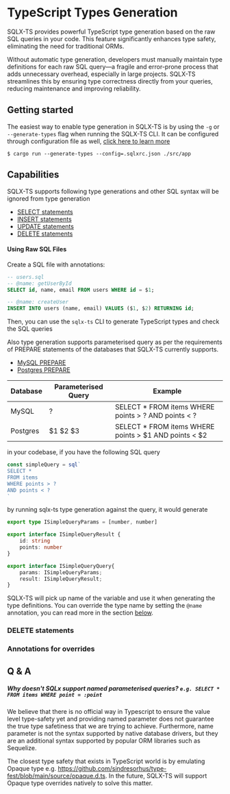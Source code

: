 # TypeScript Types Generation

SQLX-TS provides powerful TypeScript type generation based on the raw SQL queries in your code. This feature significantly enhances type 
safety, eliminating the need for traditional ORMs.

Without automatic type generation, developers must manually maintain type definitions for each raw SQL query—a fragile and error-prone 
process that adds unnecessary overhead, especially in large projects. SQLX-TS streamlines this by ensuring type correctness directly from 
your queries, reducing maintenance and improving reliability.

## Getting started

The easiest way to enable type generation in SQLX-TS is by using the `-g` or `--generate-types` flag when running the SQLX-TS CLI.
It can be configured through configuration file as well, [click here to learn more](/connect/config-file)

```
$ cargo run --generate-types --config=.sqlxrc.json ./src/app
```

## Capabilities

SQLX-TS supports following type generations and other SQL syntax will be ignored from type generation

- [SELECT statements](/type-generation/select)
- [INSERT statements](/type-generation/insert)
- [UPDATE statements](/type-generation/update)
- [DELETE statements](/type-generation/delete)


#### Using Raw SQL Files

Create a SQL file with annotations:

```sql
-- users.sql
-- @name: getUserById
SELECT id, name, email FROM users WHERE id = $1;

-- @name: createUser
INSERT INTO users (name, email) VALUES ($1, $2) RETURNING id;
```

Then, you can use the `sqlx-ts` CLI to generate TypeScript types and check the SQL queries

Also type generation supports parameterised query as per the requirements of PREPARE statements of the databases
that SQLX-TS currently supports.

- [MySQL PREPARE](https://dev.mysql.com/doc/refman/8.0/en/prepare.html)
- [Postgres PREPARE](https://www.postgresql.org/docs/current/sql-prepare.html)

| Database | Parameterised Query | Example                                               |
|----------|---------------------|-------------------------------------------------------|
| MySQL    | ?                   | SELECT * FROM items WHERE points > ? AND points < ?   |
| Postgres | $1 $2 $3            | SELECT * FROM items WHERE points > $1 AND points < $2 |

in your codebase, if you have the following SQL query

```typescript
const simpleQuery = sql`
SELECT *
FROM items
WHERE points > ?
AND points < ?
`
```

by running sqlx-ts type generation against the query, it would generate

```typescript
export type ISimpleQueryParams = [number, number]

export interface ISimpleQueryResult {
    id: string
    points: number
}

export interface ISimpleQueryQuery{
    params: ISimpleQueryParams;
    result: ISimpleQueryResult;
}
```

SQLX-TS will pick up name of the variable and use it when generating the type definitions. You can override
the type name by setting the `@name` annotation, you can read more in the section [below](#annotations).



### DELETE statements

### Annotations for overrides

## Q & A

##### Why doesn't SQLx support named parameterised queries? `e.g. SELECT * FROM items WHERE point = :point`

We believe that there is no official way in Typescript to ensure the value level type-safety yet and providing named parameter does not guarantee
the true type safetiness that we are trying to achieve. Furthermore, name parameter is not the syntax supported by native database drivers, but
they are an additional syntax supported by popular ORM libraries such as Sequelize.

The closest type safety that exists in TypeScript world is by emulating Opaque type e.g. https://github.com/sindresorhus/type-fest/blob/main/source/opaque.d.ts.
In the future, SQLX-TS will support Opaque type overrides natively to solve this matter.

